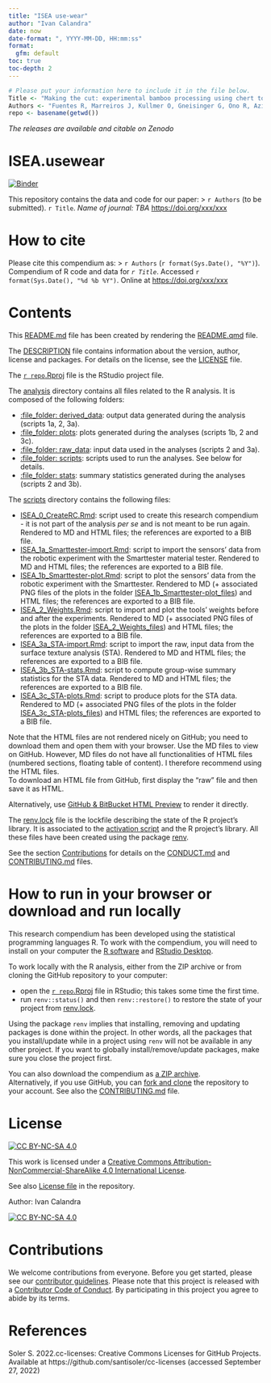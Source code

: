 ```yaml
---
title: "ISEA use-wear"
author: "Ivan Calandra"
date: now
date-format: ", YYYY-MM-DD, HH:mm:ss"
format: 
  gfm: default
toc: true
toc-depth: 2
---
```



```r
# Please put your information here to include it in the file below.
Title <- "Making the cut: experimental bamboo processing using chert tools from Island Southeast Asia"
Authors <- "Fuentes R, Marreiros J, Kullmer O, Gneisinger G, Ono R, Aziz N, Sriwigati, Geromiano M, Clamor WL, Pawlik A & Calandra I"
repo <- basename(getwd())
```

*The releases are available and citable on Zenodo*  


# ISEA.usewear
[![Binder](https://mybinder.org/badge_logo.svg)](https://mybinder.org/v2/gh/ivan-paleo/ISEA.usewear/master?urlpath=rstudio)

This repository contains the data and code for our paper:
> `r Authors` (to be submitted). `r Title`. *Name of journal: TBA* <https://doi.org/xxx/xxx>


# How to cite
Please cite this compendium as:
> `r Authors` (`r format(Sys.Date(), "%Y")`). Compendium of R code and data for *`r Title`*. Accessed `r format(Sys.Date(), "%d %b %Y")`. Online at <https://doi.org/xxx/xxx>


# Contents
This [README.md](/README.md) file has been created by rendering the [README.qmd](/README.qmd) file.

The [DESCRIPTION](/DESCRIPTION) file contains information about the version, author, license and packages. For details on the license, see the [LICENSE](/LICENSE) file.

The [`r repo`.Rproj](/`r repo`.Rproj) file is the RStudio project file.

The [analysis](/analysis) directory contains all files related to the R analysis. It is composed of the following folders:

- [:file_folder: derived_data](/analysis/derived_data): output data generated during the analysis (scripts 1a, 2, 3a).  
- [:file_folder: plots](/analysis/plots): plots generated during the analyses (scripts 1b, 2 and 3c).  
- [:file_folder: raw_data](/analysis/raw_data): input data used in the analyses (scripts 2 and 3a).  
- [:file_folder: scripts](/analysis/scripts): scripts used to run the analyses. See below for details.  
- [:file_folder: stats](/analysis/stats): summary statistics generated during the analyses (scripts 2 and 3b).

The [scripts](/analysis/scripts) directory contains the following files:

- [ISEA_0_CreateRC.Rmd](/analysis/scripts/ISEA_0_CreateRC.Rmd): script used to create this research compendium - it is not part of the analysis *per se* and is not meant to be run again. Rendered to MD and HTML files; the references are exported to a BIB file.   
- [ISEA_1a_Smarttester-import.Rmd](/analysis/scripts/ISEA_1a_Smarttester-import.Rmd): script to import the sensors' data from the robotic experiment with the Smarttester material tester. Rendered to MD and HTML files; the references are exported to a BIB file.  
- [ISEA_1b_Smarttester-plot.Rmd](/analysis/scripts/ISEA_1b_Smarttester-plot.Rmd): script to plot the sensors' data from the robotic experiment with the Smarttester. Rendered to MD (+ associated PNG files of the plots in the folder [ISEA_1b_Smarttester-plot_files](/analysis/scripts/ISEA_1b_Smarttester-plot_files/figure-gfm/)) and HTML files; the references are exported to a BIB file.  
- [ISEA_2_Weights.Rmd](/analysis/scripts/ISEA_2_Weights.Rmd): script to import and plot the tools’ weights before and after the experiments. Rendered to MD (+ associated PNG files of the plots in the folder [ISEA_2_Weights_files](/analysis/scripts/ISEA_2_Weights_files/figure-gfm/)) and HTML files; the references are exported to a BIB file.  
- [ISEA_3a_STA-import.Rmd](/analysis/scripts/ISEA_3a_STA-import.Rmd): script to import the raw, input data from the surface texture analysis (STA). Rendered to MD and HTML files; the references are exported to a BIB file.  
- [ISEA_3b_STA-stats.Rmd](/analysis/scripts/ISEA_3b_STA-stats.Rmd): script to compute group-wise summary statistics for the STA data. Rendered to MD and HTML files; the references are exported to a BIB file.  
- [ISEA_3c_STA-plots.Rmd](/analysis/scripts/ISEA_3c_STA-plots.Rmd): script to produce plots for the STA data. Rendered to MD (+ associated PNG files of the plots in the folder [ISEA_3c_STA-plots_files](/analysis/scripts/ISEA_3c_STA-plots_files/figure-gfm/)) and HTML files; the references are exported to a BIB file.     

Note that the HTML files are not rendered nicely on GitHub; you need to download them and open them with your browser. Use the MD files to view on GitHub. However, MD files do not have all functionalities of HTML files (numbered sections, floating table of content). I therefore recommend using the HTML files.  
To download an HTML file from GitHub, first display the "raw" file and then save it as HTML.

Alternatively, use [GitHub & BitBucket HTML Preview](https://htmlpreview.github.io/) to render it directly.  

The [renv.lock](/renv.lock) file is the lockfile describing the state of the R project's library. It is associated to the [activation script](/renv/activate.R) and the R project's library. All these files have been created using the package [renv](https://rstudio.github.io/renv/index.html).

See the section [Contributions](#contributions) for details on the [CONDUCT.md](/CONDUCT.md) and [CONTRIBUTING.md](CONTRIBUTING.md) files.


# How to run in your browser or download and run locally
This research compendium has been developed using the statistical programming languages R. To work with the compendium, you will need to install on your computer the [R software](https://cloud.r-project.org/) and [RStudio Desktop](https://posit.co/download/rstudio-desktop/).

To work locally with the R analysis, either from the ZIP archive or from cloning the GitHub repository to your computer:

- open the [`r repo`.Rproj](/`r repo`.Rproj) file in RStudio; this takes some time the first time.  
- run `renv::status()` and then `renv::restore()` to restore the state of your project from [renv.lock](/renv.lock). 

Using the package `renv` implies that installing, removing and updating packages is done within the project. In other words, all the packages that you install/update while in a project using `renv` will not be available in any other project. If you want to globally install/remove/update packages, make sure you close the project first.

You can also download the compendium as [a ZIP archive](https://github.com/ivan-paleo/`r repo`/archive/main.zip).  
Alternatively, if you use GitHub, you can [fork and clone](https://happygitwithr.com/fork-and-clone.html) the repository to your account. See also the [CONTRIBUTING.md](CONTRIBUTING.md) file.


# License
[![CC BY-NC-SA 4.0][cc-by-nc-sa-shield]][cc-by-nc-sa]

This work is licensed under a
[Creative Commons Attribution-NonCommercial-ShareAlike 4.0 International License][cc-by-nc-sa].

See also [License file](LICENSE) in the repository.

Author: Ivan Calandra

[![CC BY-NC-SA 4.0][cc-by-nc-sa-image]][cc-by-nc-sa]

[cc-by-nc-sa]: http://creativecommons.org/licenses/by-nc-sa/4.0/
[cc-by-nc-sa-image]: https://licensebuttons.net/l/by-nc-sa/4.0/88x31.png
[cc-by-nc-sa-shield]: https://img.shields.io/badge/License-CC%20BY--NC--SA%204.0-lightgrey.svg


# Contributions
We welcome contributions from everyone. Before you get started, please see our [contributor guidelines](CONTRIBUTING.md). Please note that this project is released with a [Contributor Code of Conduct](CONDUCT.md). By participating in this project you agree to abide by its terms.


# References
Soler S. 2022.cc-licenses: Creative Commons Licenses for GitHub Projects. Available at https://github.com/santisoler/cc-licenses (accessed September 27, 2022)
